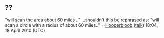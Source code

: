 <article id="14227025" title=Talk:Common ARTS>
	<talkpage id="14227025" title="Talk:Common ARTS">
{{Talkheader}}
{{WPAFC|ts=20071113111445|reviewer=Graeme Bartlett|class=start}}
{{WPAVIATION|class=start}}


==??==
&quot;will scan the area about 60 miles ..&quot;  ...shouldn't this be rephrased as: &quot;will scan a circle with a radius of about 60 miles..&quot;  --[[User:Hooperbloob|Hooperbloob]] ([[User talk:Hooperbloob|talk]]) 18:04, 18 April 2010 (UTC)
	</talkpage>
</article>